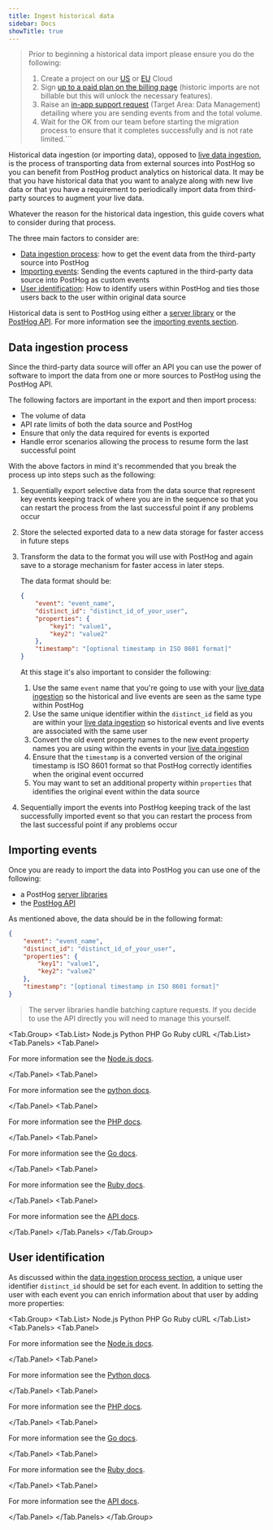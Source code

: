 ```yaml
---
title: Ingest historical data
sidebar: Docs
showTitle: true
---
```


> Prior to beginning a historical data import please ensure you do the following:
> 1. Create a project on our [US](https://us.posthog.com/signup) or [EU](https://eu.posthog.com/signup) Cloud
> 2. Sign [up to a paid plan on the billing page](https://us.posthog.com/organization/billing) (historic imports are not billable but this will unlock the necessary features).
> 3. Raise an [in-app support request](http://us.posthog.com/home#supportModal) (Target Area: Data Management) detailing where you are sending events from and the total volume.
> 4. Wait for the OK from our team before starting the migration process to ensure that it completes successfully and is not rate limited.```

Historical data ingestion (or importing data), opposed to [live data ingestion](/docs/integrate/ingest-live-data), is the process of transporting data from external sources into PostHog so you can benefit from PostHog product analytics on historical data. It may be that you have historical data that you want to analyze along with new live data or that you have a requirement to periodically import data from third-party sources to augment your live data.

Whatever the reason for the historical data ingestion, this guide covers what to consider during that process.

The three main factors to consider are:

- [Data ingestion process](#data-ingestion-process): how to get the event data from the third-party source into PostHog
- [Importing events](#importing-events): Sending the events captured in the third-party data source into PostHog as custom events
- [User identification](#user-identification): How to identify users within PostHog and ties those users back to the user within original data source

Historical data is sent to PostHog using either a [server library](/docs/integrate/overview#server-libraries) or the [PostHog API](/docs/api/overview). For more information see the [importing events section](#importing-events).

## Data ingestion process

Since the third-party data source will offer an API you can use the power of software to import the data from one or more sources to PostHog using the PostHog API.

The following factors are important in the export and then import process:

- The volume of data
- API rate limits of both the data source and PostHog
- Ensure that only the data required for events is exported
- Handle error scenarios allowing the process to resume form the last successful point

With the above factors in mind it's recommended that you break the process up into steps such as the following:

1. Sequentially export selective data from the data source that represent key events keeping track of where you are in the sequence so that you can restart the process from the last successful point if any problems occur
2. Store the selected exported data to a new data storage for faster access in future steps
3. Transform the data to the format you will use with PostHog and again save to a storage mechanism for faster access in later steps.

    The data format should be:
    ```json
    {
        "event": "event_name",
        "distinct_id": "distinct_id_of_your_user",
        "properties": {
            "key1": "value1",
            "key2": "value2"
        },
        "timestamp": "[optional timestamp in ISO 8601 format]"
    }
    ```

    At this stage it's also important to consider the following:
    
    1. Use the same `event` name that you're going to use with your [live data ingestion](/docs/integrate/ingest-live-data) so the historical and live events are seen as the same type within PostHog
    1. Use the same unique identifier within the `distinct_id` field as you are within your [live data ingestion](/docs/integrate/ingest-live-data) so historical events and live events are associated with the same user
    1. Convert the old event property names to the new event property names you are using within the events in your [live data ingestion](/docs/integrate/ingest-live-data)
    1. Ensure that the `timestamp` is a converted version of the original timestamp is ISO 8601 format so that PostHog correctly identifies when the original event occurred
    1. You may want to set an additional property within `properties` that identifies the original event within the data source

4. Sequentially import the events into PostHog keeping track of the last successfully imported event so that you can restart the process from the last successful point if any problems occur

## Importing events

Once you are ready to import the data into PostHog you can use one of the following:

- a PostHog [server libraries](/docs/integrate/overview#server-libraries)
- the [PostHog API](/docs/api/overview)

As mentioned above, the data should be in the following format:

```json
{
    "event": "event_name",
    "distinct_id": "distinct_id_of_your_user",
    "properties": {
        "key1": "value1",
        "key2": "value2"
    },
    "timestamp": "[optional timestamp in ISO 8601 format]"
}
```



> The server libraries handle batching capture requests. If you decide to use the API directly you will need to manage this yourself.

<Tab.Group>
  <Tab.List>
    <Tab>Node.js</Tab>
    <Tab>Python</Tab>
    <Tab>PHP</Tab>
    <Tab>Go</Tab>
    <Tab>Ruby</Tab>
    <Tab>cURL</Tab>
  </Tab.List>
  <Tab.Panels>
    <Tab.Panel>
      <NodeCapture />
      <p>For more information see the <a href="/docs/integrate/server/node">Node.js docs</a>.</p>
    </Tab.Panel>
    <Tab.Panel>
      <PythonCapture />
      <p>For more information see the <a href="/docs/integrate/server/python">python docs</a>.</p>
    </Tab.Panel>
    <Tab.Panel>
      <PHPCapture />
      <p>For more information see the <a href="/docs/integrate/server/php">PHP docs</a>.</p>
    </Tab.Panel>
    <Tab.Panel>
      <GoCapture />
      <p>For more information see the <a href="/docs/integrate/server/go">Go docs</a>.</p>
    </Tab.Panel>
    <Tab.Panel>
      <RubyCapture />
      <p>For more information see the <a href="/docs/integrate/server/ruby">Ruby docs</a>.</p>
    </Tab.Panel>
    <Tab.Panel>
      <CURLCapture />
      <p>For more information see the <a href="/docs/api">API docs</a>.</p>
    </Tab.Panel>
  </Tab.Panels>
</Tab.Group>

## User identification

As discussed within the [data ingestion process section](#data-ingestion-process), a unique user identifier `distinct_id` should be set for each event. In addition to setting the user with each event you can enrich information about that user by adding more properties:


<Tab.Group>
  <Tab.List>
    <Tab>Node.js</Tab>
    <Tab>Python</Tab>
    <Tab>PHP</Tab>
    <Tab>Go</Tab>
    <Tab>Ruby</Tab>
    <Tab>cURL</Tab>
  </Tab.List>
  <Tab.Panels>
    <Tab.Panel>
      <NodeIdentify />
      <p>For more information see the <a href="/docs/integrate/server/node">Node.js docs</a>.</p>
    </Tab.Panel>
    <Tab.Panel>
      <PythonIdentify />
      <p>For more information see the <a href="/docs/integrate/server/python">Python docs</a>.</p>
    </Tab.Panel>
    <Tab.Panel>
      <PHPIdentify />
      <p>For more information see the <a href="/docs/integrate/server/php">PHP docs</a>.</p>
    </Tab.Panel>
    <Tab.Panel>
      <GoIdentify />
      <p>For more information see the <a href="/docs/integrate/server/go">Go docs</a>.</p>
    </Tab.Panel>
    <Tab.Panel>
      <RubyIdentify />
      <p>For more information see the <a href="/docs/integrate/server/ruby">Ruby docs</a>.</p>
    </Tab.Panel>
    <Tab.Panel>
      <CURLIdentify />
      <p>For more information see the <a href="/docs/api">API docs</a>.</p>
    </Tab.Panel>
  </Tab.Panels>
</Tab.Group>
